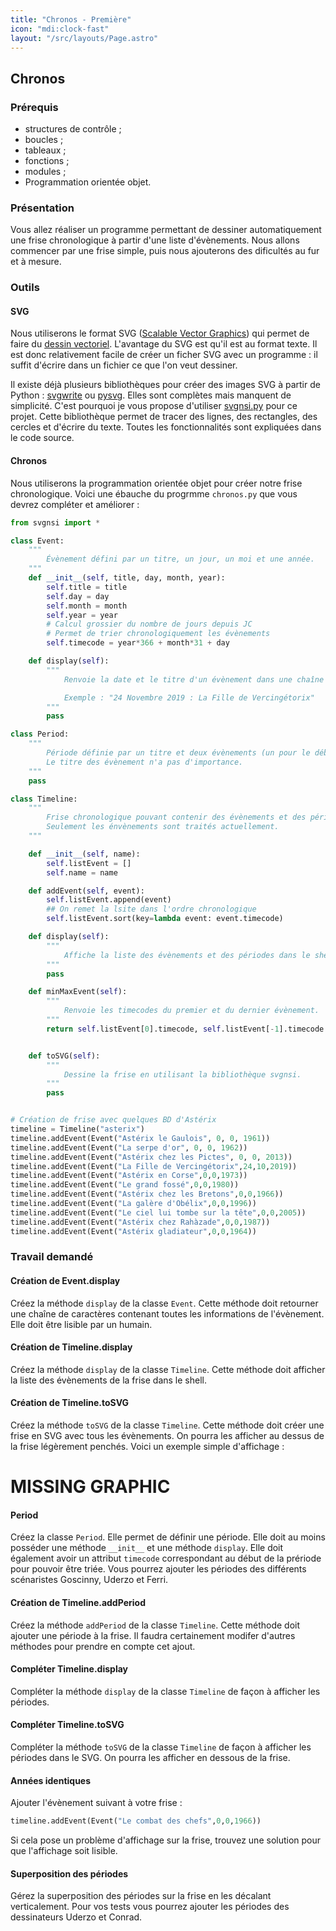```yaml
---
title: "Chronos - Première"
icon: "mdi:clock-fast"
layout: "/src/layouts/Page.astro"
---
```


## Chronos

### Prérequis

  - structures de contrôle ;
  - boucles ;
  - tableaux ;
  - fonctions ;
  - modules ;
  - Programmation orientée objet.

### Présentation

Vous allez réaliser un programme permettant de dessiner automatiquement une
frise chronologique à partir d'une liste d'évènements. Nous allons commencer
par une frise simple, puis nous ajouterons des dificultés au fur et à mesure.

### Outils

#### SVG

Nous utiliserons le format SVG ([Scalable Vector Graphics](https://fr.wikipedia.org/wiki/Scalable_Vector_Graphics)) 
qui permet de faire du [dessin vectoriel](https://fr.wikipedia.org/wiki/Image_vectorielle). 
L'avantage du SVG est qu'il est au format texte. Il est donc relativement facile de créer un
ficher SVG avec un programme : il suffit d'écrire dans un fichier ce que l'on
veut dessiner.

Il existe déjà plusieurs bibliothèques pour créer des images SVG à partir de
Python : [svgwrite](https://pypi.org/project/svgwrite/) ou
[pysvg](https://codeboje.de/pysvg/). Elles sont complètes mais manquent de
simplicité. C'est pourquoi je vous propose d'utiliser
[svgnsi.py](/files/python/svgnsi.py) pour ce projet. Cette bibliothèque permet
de tracer des lignes, des rectangles, des cercles et d'écrire du texte. Toutes
les fonctionnalités sont expliquées dans le code source.

#### Chronos

Nous utiliserons la programmation orientée objet pour créer notre frise
chronologique. Voici une ébauche du progrmme `chronos.py` que vous devrez
compléter et améliorer :
    
```py
from svgnsi import *

class Event:
    """
        Évènement défini par un titre, un jour, un moi et une année.
    """
    def __init__(self, title, day, month, year):
        self.title = title
        self.day = day
        self.month = month
        self.year = year
        # Calcul grossier du nombre de jours depuis JC
        # Permet de trier chronologiquement les évènements
        self.timecode = year*366 + month*31 + day

    def display(self):
        """
            Renvoie la date et le titre d'un évènement dans une chaîne de caractère.

            Exemple : "24 Novembre 2019 : La Fille de Vercingétorix"
        """
        pass

class Period:
    """
        Période définie par un titre et deux évènements (un pour le début et un pour la fin)
        Le titre des évènement n'a pas d'importance.
    """
    pass

class Timeline:
    """
        Frise chronologique pouvant contenir des évènements et des périodes.
        Seulement les énvènements sont traités actuellement.
    """

    def __init__(self, name):
        self.listEvent = []
        self.name = name

    def addEvent(self, event):
        self.listEvent.append(event)
        ## On remet la lsite dans l'ordre chronologique
        self.listEvent.sort(key=lambda event: event.timecode)

    def display(self):
        """
            Affiche la liste des évènements et des périodes dans le shell
        """
        pass

    def minMaxEvent(self):
        """
            Renvoie les timecodes du premier et du dernier évènement.
        """
        return self.listEvent[0].timecode, self.listEvent[-1].timecode


    def toSVG(self):
        """
            Dessine la frise en utilisant la bibliothèque svgnsi.
        """
        pass


# Création de frise avec quelques BD d'Astérix
timeline = Timeline("asterix")
timeline.addEvent(Event("Astérix le Gaulois", 0, 0, 1961))
timeline.addEvent(Event("La serpe d'or", 0, 0, 1962))
timeline.addEvent(Event("Astérix chez les Pictes", 0, 0, 2013))
timeline.addEvent(Event("La Fille de Vercingétorix",24,10,2019))
timeline.addEvent(Event("Astérix en Corse",0,0,1973))
timeline.addEvent(Event("Le grand fossé",0,0,1980))
timeline.addEvent(Event("Astérix chez les Bretons",0,0,1966))
timeline.addEvent(Event("La galère d'Obélix",0,0,1996))
timeline.addEvent(Event("Le ciel lui tombe sur la tête",0,0,2005))
timeline.addEvent(Event("Astérix chez Rahàzade",0,0,1987))
timeline.addEvent(Event("Astérix gladiateur",0,0,1964))
```

### Travail demandé

#### Création de Event.display

Créez la méthode `display` de la classe `Event`. Cette méthode doit retourner
une chaîne de caractères contenant toutes les informations de l'évènement.
Elle doit être lisible par un humain.

#### Création de Timeline.display

Créez la méthode `display` de la classe `Timeline`. Cette méthode doit
afficher la liste des évènements de la frise dans le shell.

#### Création de Timeline.toSVG

Créez la méthode `toSVG` de la classe `Timeline`. Cette méthode doit créer une
frise en SVG avec tous les évènements. On pourra les afficher au dessus de la
frise légèrement penchés. Voici un exemple simple d'affichage :

# MISSING GRAPHIC

#### Period

Créez la classe `Period`. Elle permet de définir une période. Elle doit au
moins posséder une méthode `__init__` et une méthode `display`. Elle doit
également avoir un attribut `timecode` correspondant au début de la prériode
pour pouvoir être triée. Vous pourrez ajouter les périodes des différents
scénaristes Goscinny, Uderzo et Ferri.

#### Création de Timeline.addPeriod

Créez la méthode `addPeriod` de la classe `Timeline`. Cette méthode doit
ajouter une période à la frise. Il faudra certainement modifer d'autres
méthodes pour prendre en compte cet ajout.

#### Compléter Timeline.display

Compléter la méthode `display` de la classe `Timeline` de façon à afficher les
périodes.

#### Compléter Timeline.toSVG

Compléter la méthode `toSVG` de la classe `Timeline` de façon à afficher les
périodes dans le SVG. On pourra les afficher en dessous de la frise.

#### Années identiques

Ajouter l'évènement suivant à votre frise :

```py
timeline.addEvent(Event("Le combat des chefs",0,0,1966))
```

Si cela pose un problème d'affichage sur la frise, trouvez une solution pour
que l'affichage soit lisible.

#### Superposition des périodes

Gérez la superposition des périodes sur la frise en les décalant
verticalement. Pour vos tests vous pourrez ajouter les périodes des
dessinateurs Uderzo et Conrad.

